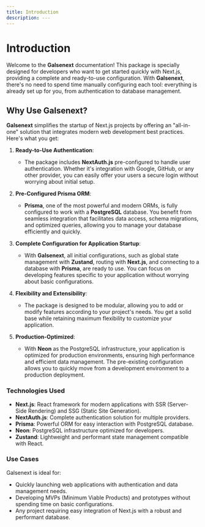 ```yaml
---
title: Introduction
description: ---
---
```


# Introduction

Welcome to the **Galsenext** documentation! This package is specially designed for developers who want to get started quickly with Next.js, providing a complete and ready-to-use configuration. With **Galsenext**, there's no need to spend time manually configuring each tool: everything is already set up for you, from authentication to database management.

## Why Use Galsenext?

**Galsenext** simplifies the startup of Next.js projects by offering an "all-in-one" solution that integrates modern web development best practices. Here's what you get:

1. **Ready-to-Use Authentication**:

   - The package includes **NextAuth.js** pre-configured to handle user authentication. Whether it's integration with Google, GitHub, or any other provider, you can easily offer your users a secure login without worrying about initial setup.

2. **Pre-Configured Prisma ORM**:

   - **Prisma**, one of the most powerful and modern ORMs, is fully configured to work with a **PostgreSQL** database. You benefit from seamless integration that facilitates data access, schema migrations, and optimized queries, allowing you to manage your database efficiently and quickly.

3. **Complete Configuration for Application Startup**:

   - With **Galsenext**, all initial configurations, such as global state management with **Zustand**, routing with **Next.js**, and connecting to a database with **Prisma**, are ready to use. You can focus on developing features specific to your application without worrying about basic configurations.

4. **Flexibility and Extensibility**:

   - The package is designed to be modular, allowing you to add or modify features according to your project's needs. You get a solid base while retaining maximum flexibility to customize your application.

5. **Production-Optimized**:

   - With **Neon** as the PostgreSQL infrastructure, your application is optimized for production environments, ensuring high performance and efficient data management. The pre-existing configuration allows you to quickly move from a development environment to a production deployment.

### Technologies Used

- **Next.js**: React framework for modern applications with SSR (Server-Side Rendering) and SSG (Static Site Generation).
- **NextAuth.js**: Complete authentication solution for multiple providers.
- **Prisma**: Powerful ORM for easy interaction with PostgreSQL database.
- **Neon**: PostgreSQL infrastructure optimized for developers.
- **Zustand**: Lightweight and performant state management compatible with React.

### Use Cases

Galsenext is ideal for:

- Quickly launching web applications with authentication and data management needs.
- Developing MVPs (Minimum Viable Products) and prototypes without spending time on basic configurations.
- Any project requiring easy integration of Next.js with a robust and performant database.
